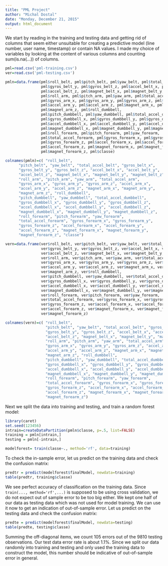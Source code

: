 ```yaml
---
title: "PML Project"
author: "Michal Dostal"
date: "Monday, December 21, 2015"
output: html_document
---
```


We start by reading in the training and testing data and getting rid of columns that seem either unsuitable for creating a predictive model (line number, user name, timestamp) or contain NA values. I made my choice of variables by looking at the content of various columns and counting sum(is.na(...)) of columns.

```r
pml=read.csv('pml-training.csv')
ver=read.csv('pml-testing.csv')

pmln=data.frame(pml$roll_belt, pml$pitch_belt, pml$yaw_belt, pml$total_accel_belt, pml$gyros_belt_x, 
                pml$gyros_belt_y, pml$gyros_belt_z, pml$accel_belt_x, pml$accel_belt_y, 
                pml$accel_belt_z, pml$magnet_belt_x, pml$magnet_belt_y, pml$magnet_belt_z, 
                pml$roll_arm, pml$pitch_arm, pml$yaw_arm, pml$total_accel_arm, 
                pml$gyros_arm_x, pml$gyros_arm_y, pml$gyros_arm_z, pml$accel_arm_x, 
                pml$accel_arm_y, pml$accel_arm_z, pml$magnet_arm_x, pml$magnet_arm_y, 
                pml$magnet_arm_z, pml$roll_dumbbell, 
                pml$pitch_dumbbell, pml$yaw_dumbbell, pml$total_accel_dumbbell, 
                pml$gyros_dumbbell_x, pml$gyros_dumbbell_y, pml$gyros_dumbbell_z, 
                pml$accel_dumbbell_x, pml$accel_dumbbell_y, pml$accel_dumbbell_z, 
                pml$magnet_dumbbell_x, pml$magnet_dumbbell_y, pml$magnet_dumbbell_z, 
                pml$roll_forearm, pml$pitch_forearm, pml$yaw_forearm, 
                pml$total_accel_forearm, pml$gyros_forearm_x, pml$gyros_forearm_y, 
                pml$gyros_forearm_z, pml$accel_forearm_x, pml$accel_forearm_y, 
                pml$accel_forearm_z, pml$magnet_forearm_x, pml$magnet_forearm_y, 
                pml$magnet_forearm_z, pml$classe)

colnames(pmln)=c( "roll_belt",
      "pitch_belt", "yaw_belt", "total_accel_belt", "gyros_belt_x", 
      "gyros_belt_y", "gyros_belt_z", "accel_belt_x", "accel_belt_y", 
      "accel_belt_z", "magnet_belt_x", "magnet_belt_y", "magnet_belt_z", 
      "roll_arm", "pitch_arm", "yaw_arm", "total_accel_arm", 
      "gyros_arm_x", "gyros_arm_y", "gyros_arm_z", "accel_arm_x", 
      "accel_arm_y", "accel_arm_z", "magnet_arm_x", "magnet_arm_y", 
      "magnet_arm_z", "roll_dumbbell", 
      "pitch_dumbbell", "yaw_dumbbell", "total_accel_dumbbell", 
      "gyros_dumbbell_x", "gyros_dumbbell_y", "gyros_dumbbell_z", 
      "accel_dumbbell_x", "accel_dumbbell_y", "accel_dumbbell_z", 
      "magnet_dumbbell_x", "magnet_dumbbell_y", "magnet_dumbbell_z", 
      "roll_forearm", "pitch_forearm", "yaw_forearm", 
      "total_accel_forearm", "gyros_forearm_x", "gyros_forearm_y", 
      "gyros_forearm_z", "accel_forearm_x", "accel_forearm_y", 
      "accel_forearm_z", "magnet_forearm_x", "magnet_forearm_y", 
      "magnet_forearm_z", "classe")

vern=data.frame(ver$roll_belt, ver$pitch_belt, ver$yaw_belt, ver$total_accel_belt, ver$gyros_belt_x, 
                ver$gyros_belt_y, ver$gyros_belt_z, ver$accel_belt_x, ver$accel_belt_y, 
                ver$accel_belt_z, ver$magnet_belt_x, ver$magnet_belt_y, ver$magnet_belt_z, 
                ver$roll_arm, ver$pitch_arm, ver$yaw_arm, ver$total_accel_arm, 
                ver$gyros_arm_x, ver$gyros_arm_y, ver$gyros_arm_z, ver$accel_arm_x, 
                ver$accel_arm_y, ver$accel_arm_z, ver$magnet_arm_x, ver$magnet_arm_y, 
                ver$magnet_arm_z, ver$roll_dumbbell, 
                ver$pitch_dumbbell, ver$yaw_dumbbell, ver$total_accel_dumbbell, 
                ver$gyros_dumbbell_x, ver$gyros_dumbbell_y, ver$gyros_dumbbell_z, 
                ver$accel_dumbbell_x, ver$accel_dumbbell_y, ver$accel_dumbbell_z,
                ver$magnet_dumbbell_x, ver$magnet_dumbbell_y, ver$magnet_dumbbell_z, 
                ver$roll_forearm, ver$pitch_forearm, ver$yaw_forearm, 
                ver$total_accel_forearm, ver$gyros_forearm_x, ver$gyros_forearm_y, 
                ver$gyros_forearm_z, ver$accel_forearm_x, ver$accel_forearm_y,
                ver$accel_forearm_z, ver$magnet_forearm_x, ver$magnet_forearm_y, 
                ver$magnet_forearm_z)

colnames(vern)=c( "roll_belt",
                  "pitch_belt", "yaw_belt", "total_accel_belt", "gyros_belt_x", 
                  "gyros_belt_y", "gyros_belt_z", "accel_belt_x", "accel_belt_y", 
                  "accel_belt_z", "magnet_belt_x", "magnet_belt_y", "magnet_belt_z", 
                  "roll_arm", "pitch_arm", "yaw_arm", "total_accel_arm", 
                  "gyros_arm_x", "gyros_arm_y", "gyros_arm_z", "accel_arm_x", 
                  "accel_arm_y", "accel_arm_z", "magnet_arm_x", "magnet_arm_y", 
                  "magnet_arm_z", "roll_dumbbell", 
                  "pitch_dumbbell", "yaw_dumbbell", "total_accel_dumbbell", 
                  "gyros_dumbbell_x", "gyros_dumbbell_y", "gyros_dumbbell_z", 
                  "accel_dumbbell_x", "accel_dumbbell_y", "accel_dumbbell_z", 
                  "magnet_dumbbell_x", "magnet_dumbbell_y", "magnet_dumbbell_z", 
                  "roll_forearm", "pitch_forearm", "yaw_forearm", 
                  "total_accel_forearm", "gyros_forearm_x", "gyros_forearm_y", 
                  "gyros_forearm_z", "accel_forearm_x", "accel_forearm_y", 
                  "accel_forearm_z", "magnet_forearm_x", "magnet_forearm_y", 
                  "magnet_forearm_z")
```

Next we split the data into training and testing, and train a random forest model:

```r
library(caret)
set.seed(123456)
intrain=createDataPartition(pmln$classe, p=.5, list=FALSE)
training = pmln[intrain,]
testing = pmln[-intrain,]

modelforest= train(classe~., method='rf', data=training)
```

To check the in-sample error, let us predict on the training data and check the confusion matrix:

```r
predtr = predict(modelforest$finalModel, newdata=training)
table(predtr, training$classe)
```

We see perfect accuracy of classification on the training data. Since `train(..., method='rf',...)` is supposed to be using cross validation, we do not expect out of sample error to be too big either. We kept one half of our data as testing data which was not used for model training. We can use it now to get an indication of out-of-sample error. Let us predict on the testing data and check the confusion matrix:

```r
predte = predict(modelforest$finalModel, newdata=testing)
table(predte, testing$classe)
```

Summing the off-diagonal items, we count 105 errors out of the 9810 testing observations. Our test data error rate is about 1.1%. Since we split our data randomly into training and testing and only used the training data to construct the model, this number should be indicative of out-of-sample error in general.
